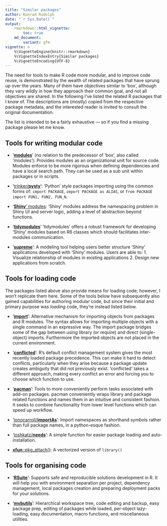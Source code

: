 ```yaml
---
title: "Similar packages"
author: Konrad Rudolph
date: "`r Sys.Date()`"
output:
    rmarkdown::html_vignette:
        toc: true
    md_document:
        variant: gfm
vignette: >
    %\VignetteEngine{knitr::rmarkdown}
    %\VignetteIndexEntry{Similar packages}
    %\VignetteEncoding{UTF-8}
---
```


The need for tools to make R code more modular, and to improve code reuse, is
demonstrated by the wealth of related packages that have sprung up over the
years. Many of them have objectives similar to ‘box’, although they vary wildly
in how they approach their common goal, and not all objectives are shared. In
the following I’ve listed the related R packages that I know of. The
descriptions are (mostly) copied from the respective package metadata, and the
interested reader is invited to consult the original documentation.

The list is intended to be a fairly exhaustive — so if you find a missing
package please let me know.

## Tools for writing modular code

* ‘**[modules][]**’ (no relation to the predecessor of ‘box’, also called
  ‘modules’): Provides modules as an organizational unit for source code.
  Modules enforce to be more rigorous when defining dependencies and have a
  local search path. They can be used as a sub unit within packages or in
  scripts.

* ‘[trinker/**pysty**][pysty]’: ‘Python’ style packages importing using the
  common forms of: `import PACKAGE`, `import PACKAGE as ALIAS`, or `from PACKAGE
  import FUN1, FUN2, FUN_N`.

* ‘[**Shiny**’ modules][Shiny]: ‘Shiny’ modules address the namespacing problem
  in Shiny UI and server logic, adding a level of abstraction beyond functions.

* ‘**[tidymodules][]**’ ‘tidymodules’ offers a robust framework for developing
  ‘Shiny’ modules based on R6 classes which should facilitates inter-modules
  communication.

* ‘**[supreme][]**’: A modeling tool helping users better structure ‘Shiny’
  applications developed with ‘Shiny’ modules. Users are able to: 1. Visualize
  relationship of modules in existing applications 2. Design new applications
  from scratch.


## Tools for loading code

The packages listed above also provide means for loading code; however, I won’t
replicate them here. Some of the tools below have subsequently also gained
capabilities for authoring modular code, but since their initial and primary
purpose was *loading* code, they’re instead listed below.

* ‘**[import][]**’: Alternative mechanism for importing objects from packages
  and R modules. The syntax allows for importing multiple objects with a single
  command in an expressive way. The import package bridges some of the gap
  between using library (or require) and direct (single-object) imports.
  Furthermore the imported objects are not placed in the current environment.

* ‘**[conflicted][]**’: R's default conflict management system gives the most
  recently loaded package precedence. This can make it hard to detect conflicts,
  particularly when they arise because a package update creates ambiguity that
  did not previously exist. 'conflicted' takes a different approach, making
  every conflict an error and forcing you to choose which function to use.

* ‘**[pacman][]**’: Tools to more conveniently perform tasks associated with
  add-on packages. pacman conveniently wraps library and package related
  functions and names them in an intuitive and consistent fashion. It seeks to
  combine functionality from lower level functions which can speed up workflow.

* ‘[jonocarroll/**importAs**][importAs]’: Import namespaces as shorthand symbols
  rather than full package names, in a python-esque fashion.

* ‘[joshkatz/**needs**][needs]’: A simple function for easier package loading
  and auto-installation.

* [**xfun**::pkg_attach()][xfun]: A vectorized version of `library()`


## Tools for organising code

* ‘**[RSuite][]**’: Supports safe and reproducible solutions development in R. It will help you with 
  environment separation per project, dependency management, local packages creation and preparing 
  deployment packs for your solutions.

* ‘**[mvbutils][]**’: Hierarchical workspace tree, code editing and backup, easy
  package prep, editing of packages while loaded, per-object lazy-loading, easy
  documentation, macro functions, and miscellaneous utilities.


[conflicted]: https://conflicted.r-lib.org/
[import]: https://import.rticulate.org/
[importAs]: https://jonocarroll.github.io/importAs/
[modules]: https://cran.r-project.org/package=modules
[mvbutils]: https://cran.r-project.org/package=mvbutils
[needs]: https://github.com/joshkatz/needs
[pacman]: http://trinker.github.io/pacman/
[pkgload]: https://cran.r-project.org/web/packages/pkgload/index.html
[pysty]: https://trinkerrstuff.wordpress.com/2018/02/22/minimal-explicit-python-style-package-loading-for-r/
[RSuite]: https://rsuite.io/
[Shiny]: https://shiny.rstudio.com/articles/modules.html
[supreme]: https://strboul.github.io/supreme/
[tidymodules]: https://opensource.nibr.com/tidymodules/
[xfun]: https://yihui.org/en/2018/09/xfun-pkg-attach/
